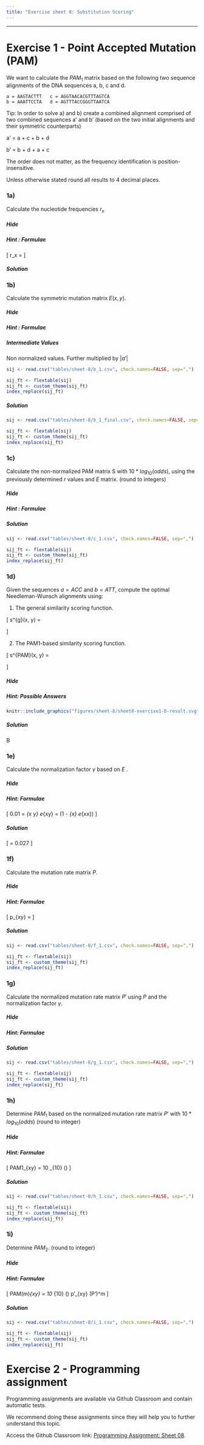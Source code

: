 ```yaml
---
title: "Exercise sheet 8: Substitution Scoring"
---
```


---------------------------------

# Exercise 1 - Point Accepted Mutation (PAM)

We want to calculate the $PAM_1$ matrix based on the following two sequence alignments of the DNA sequences a, b, c and d.


```
a = AAGTACTTT   c = AGGTAACACGTTTAGTCA
b = AAATTCCTA   d = AGTTTACCGGGTTAATCA
```

Tip: In order to solve a) and b) create a combined alignment comprised of two combined sequences a' and b' (based on the two initial alignments and their symmetric counterparts)

a' = a + c + b + d

b' = b + d + a + c

The order does not matter, as the frequency identification is position-insensitive.

Unless otherwise stated round all results to 4 decimal places.


### 1a)

Calculate the nucleotide frequencies  $r_x$


#### {.tabset }

##### Hide

##### Hint : Formulae

\[
r_x = \frac{\#\{x \in (a')\}}{\lvert a' \rvert}
\]

##### Solution
\begin{align}
  r_A = 0.3333 \\
  r_C = 0.1667 \\
  r_T = 0.3333 \\
  r_G = 0.1667 \\
\end{align}


#### {-}

### 1b)

Calculate the symmetric mutation matrix $E(x,y)$.

#### {.tabset}

##### Hide


##### Hint : Formulae

\begin{align}
e_{xy} = \frac{1}{\lvert a' \rvert} \left( \# \begin{vmatrix}x \\ y \end{vmatrix} \in \begin{pmatrix} a' \\ b' \end{pmatrix} \right)
\end{align} 


##### Intermediate Values

Non normalized values. Further multiplied by $|a'|$

```r
sij <- read.csv("tables/sheet-8/b_1.csv", check.names=FALSE, sep=",")
```

```r
sij_ft <- flextable(sij)
sij_ft <- custom_theme(sij_ft)
index_replace(sij_ft)
```

##### Solution


```r
sij <- read.csv("tables/sheet-8/b_1_final.csv", check.names=FALSE, sep=",")
```

```r
sij_ft <- flextable(sij)
sij_ft <- custom_theme(sij_ft)
index_replace(sij_ft)
```


#### {-}

### 1c)

Calculate the non-normalized PAM matrix S with $10*log_{10} (odds)$, using the previously determined $r$ values and $E$ matrix. (round to integers)

#### {.tabset}

##### Hide

##### Hint : Formulae

\begin{align}
S_{xy} = 10 \log_{10} \left( \frac{e_{xy}}{r_x r_y} \right)
\end{align}
  



##### Solution

```r
sij <- read.csv("tables/sheet-8/c_1.csv", check.names=FALSE, sep=",")
```

```r
sij_ft <- flextable(sij)
sij_ft <- custom_theme(sij_ft)
index_replace(sij_ft)
```

#### {-}


### 1d)

 Given the sequences $a = ACC$ and $b = ATT$, compute the optimal Needleman-Wunsch alignments using:
 
 1. The general similarity scoring function.
 
\[
s^{g}(x, y) =
\begin{cases}
5 & \text{if } x = y \\
-2 & \text{if } x \neq y \text{ or gapped}
\end{cases}
\]

2. The PAM1-based similarity scoring function.

\[
s^{PAM}(x, y) =
\begin{cases}
-2 & \text{if } x \text{ or } y \text{ gapped} \\
s_{x,y} & \text{otherwise (match/mismatch)}
\end{cases}
\]
 
#### {.tabset}


##### Hide

##### Hint: Possible Answers

::::{#img1-p .extra-m}
::: {#img3 .tutorial-img}
```r
knitr::include_graphics("figures/sheet-8/sheet8-exercise1-D-result.svg")
```
:::
::::

##### Solution

B

#### {-}

### 1e)

Calculate the normalization factor $\gamma$ based on $E$ .
 
#### {.tabset}


##### Hide

##### Hint: Formulae

\[
0.01 = \gamma \sum_{x \neq y} e_{xy} = \gamma \left(1 - \sum_{x} e_{xx}\right)
\]

##### Solution
\[
\gamma = 0.027
\]

#### {-}

### 1f)

Calculate the mutation rate matrix $P$.
 
#### {.tabset}


##### Hide

##### Hint: Formulae

\[
p_{xy} = \frac{e_{xy}}{r_x}
\]


##### Solution

```r
sij <- read.csv("tables/sheet-8/f_1.csv", check.names=FALSE, sep=",")
```

```r
sij_ft <- flextable(sij)
sij_ft <- custom_theme(sij_ft)
index_replace(sij_ft)
```

#### {-}

### 1g)

Calculate the normalized mutation rate matrix $P'$ using $P$ and the normalization factor $\gamma$.
 
#### {.tabset}


##### Hide

##### Hint: Formulae

\begin{align*}
p'_{xy} &= \gamma p_{xy} \\
p'_{xx} &= 1 - \sum_{x \neq y} p'_{xy}
\end{align*}

##### Solution

```r
sij <- read.csv("tables/sheet-8/g_1.csv", check.names=FALSE, sep=",")
```

```r
sij_ft <- flextable(sij)
sij_ft <- custom_theme(sij_ft)
index_replace(sij_ft)
```

#### {-}

### 1h)

Determine $PAM_1$ based on the normalized mutation rate matrix $P'$ with $10*log_{10}(odds)$ (round to integer)
 
#### {.tabset}


##### Hide

##### Hint: Formulae

\[
PAM1_{xy} = 10 \log_{10} \left(\frac{p'_{xy}}{r_y}\right)
\]

##### Solution

```r
sij <- read.csv("tables/sheet-8/h_1.csv", check.names=FALSE, sep=",")
```

```r
sij_ft <- flextable(sij)
sij_ft <- custom_theme(sij_ft)
index_replace(sij_ft)
```

#### {-}


### 1i)

Determine $PAM_2$. (round to integer)

#### {.tabset}


##### Hide

##### Hint: Formulae

\[
PAM(m)_{xy} = 10 \log_{10} \left(\frac{p'_{xy}}{r_y}\right) \text{ with } p'_{xy} \in (P')^m
\]

##### Solution

```r
sij <- read.csv("tables/sheet-8/i_1.csv", check.names=FALSE, sep=",")
```

```r
sij_ft <- flextable(sij)
sij_ft <- custom_theme(sij_ft)
index_replace(sij_ft)
```

#### {-}


# Exercise 2 - Programming assignment

Programming assignments are available via Github Classroom and contain automatic tests.

We recommend doing these assignments since they will help you to further understand this topic.

Access the Github Classroom link: [Programming Assignment: Sheet 08](https://classroom.github.com/a/NohnBhm8).





